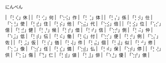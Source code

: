 にんべん

| 「⡃⢎」休 |
| 「⡃⢊」何 | 「⢑⢪」作 | 「⡃⢈」体 |
| 「⡃⡌」係 | 「⡃⡺」仕 | 「⢑⢘」使 | 「⡃⣞」住 | 「⡃⡮」他 | 「⢑⣬」代 | 「⢑⣪」倍 |
| 「⡃⣪」位 | 「⢡⡊」億 | 「⡃⣚」健 | 「⡃⡘」候 | 「⡃⡞」借 | 「⡃⠞」信 | 「⢑⡚」側 | 「⡃⠬」仲 | 「⠱⣨」低 | 「⡃⡾」伝 | 「⡃⠮」働 | 「⡃⢮」付 | 「⢑⡊」便 | 「⡃⡚」例 | 「⢑⡌」佐 |
| 「⡃⣨」仮 | 「⡃⡎」価 | 「⡃⢼」件 | 「⡃⣬」個 | 「⡃⣼」似 | 「⡃⠚」修 | 「⢑⢈」像 | 「⢑⡎」任 | 「⡃⣎」備 | 「⢑⣾」仏 | 「⡃⠾」保 | 「⢑⡾」停 |
| 「⡃⢜」供 | 「⢑⢨」傷 | 「⢙」仁 | 「⡃⣾」値 | 「⡃⣸」俳 | 「⠱⣘」優 | 「⢑⡞」俵 |
